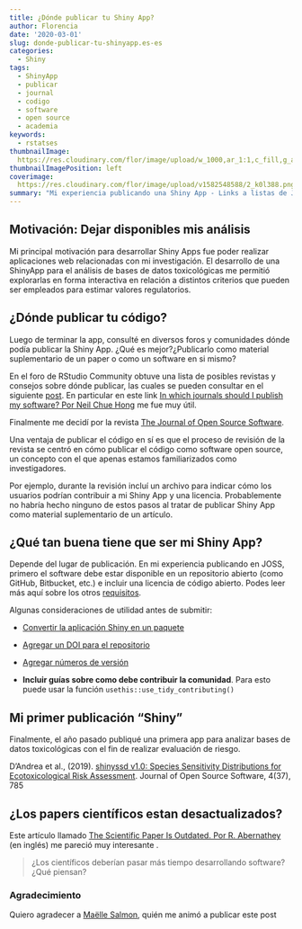 ```yaml
---
title: ¿Dónde publicar tu Shiny App?
author: Florencia
date: '2020-03-01'
slug: donde-publicar-tu-shinyapp.es-es
categories:
  - Shiny
tags:
  - ShinyApp
  - publicar
  - journal
  - codigo
  - software
  - open source
  - academia
keywords:
  - rstatses
thumbnailImage: 
  https://res.cloudinary.com/flor/image/upload/w_1000,ar_1:1,c_fill,g_auto,e_art:hokusai/v1582548588/2_k0l388.png
thumbnailImagePosition: left
coverimage:
  https://res.cloudinary.com/flor/image/upload/v1582548588/2_k0l388.png
summary: "Mi experiencia publicando una Shiny App - Links a listas de Journals científicos dónde publicar una Shiny App"
---
```


## Motivación: Dejar disponibles mis análisis
Mi principal motivación para desarrollar Shiny Apps fue poder realizar aplicaciones web relacionadas con mi investigación. El desarrollo de una ShinyApp para el análisis de bases de datos toxicológicas me permitió explorarlas en forma interactiva en relación a distintos criterios que pueden ser empleados para estimar valores regulatorios.

## ¿Dónde publicar tu código?
Luego de terminar la app, consulté en diversos foros y comunidades dónde podía publicar la Shiny App. ¿Qué es mejor?¿Publicarlo como material suplementario de un paper o como un software en si mismo? 

En el foro de RStudio Community obtuve una lista de posibles revistas y consejos sobre dónde publicar, las cuales se pueden consultar en el siguiente [post](https://community.rstudio.com/t/can-i-publish-a-shiny-app-in-a-scientific-journal-how-where/6306). En particular en este link [In which journals should I publish my software? Por Neil Chue Hong](https://www.software.ac.uk/which-journals-should-i-publish-my-software) me fue muy útil.

Finalmente me decidí por la revista [The Journal of Open Source Software](https://joss.theoj.org/).

Una ventaja de publicar el código en sí es que el proceso de revisión de la revista se centró en cómo publicar el código como software open source, un concepto con el que apenas estamos familiarizados como investigadores.

Por ejemplo, durante la revisión incluí un archivo para indicar cómo los usuarios podrían contribuir a mi Shiny App y una licencia. Probablemente no habría hecho ninguno de estos pasos al tratar de publicar Shiny App como material suplementario de un artículo. 

## ¿Qué tan buena tiene que ser mi Shiny App?

Depende del lugar de publicación. En mi experiencia publicando en JOSS, primero el software debe estar disponible en un repositorio abierto (como GitHub, Bitbucket, etc.) e incluir una licencia de código abierto. Podes leer más aquí sobre los otros [requisitos](https://joss.readthedocs.io/en/latest/submitting.html#submission-requirements).

Algunas consideraciones de utilidad antes de submitir:

* [Convertir la aplicación Shiny en un paquete](https://support.rstudio.com/hc/en-us/articles/200486488-Developing-Packages-with-RStudio)

* [Agregar un DOI para el repositorio](https://guides.github.com/activities/citable-code/)

* [Agregar números de versión](http://r-pkgs.had.co.nz/release.html)

* **Incluir guías sobre como debe contribuir la comunidad**. Para esto puede usar la función `usethis::use_tidy_contributing()`

## Mi primer publicación "Shiny" 

Finalmente, el año pasado publiqué una primera app para analizar bases de datos toxicológicas con el fin de realizar evaluación de riesgo.

D’Andrea et al., (2019). [shinyssd v1.0: Species Sensitivity Distributions for Ecotoxicological Risk Assessment](https://joss.theoj.org/papers/10.21105/joss.00785). Journal of Open Source Software,
4(37), 785

## ¿Los papers científicos estan desactualizados?

Este artículo llamado [The Scientific Paper Is Outdated. Por R. Abernathey](https://www.chronicle.com/article/The-Scientific-Paper-Is/248045) (en inglés) me pareció muy interesante .

> ¿Los científicos deberían pasar más tiempo desarrollando software? ¿Qué piensan?

### Agradecimiento
Quiero agradecer a [Maëlle Salmon](https://masalmon.eu/), quién me animó a publicar este post
